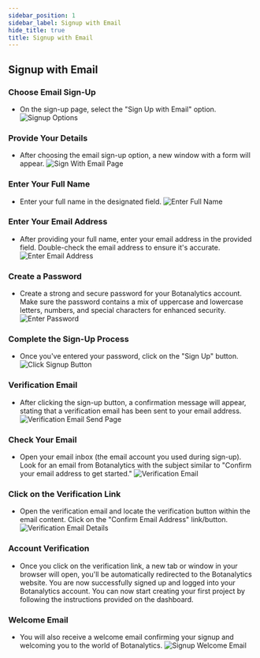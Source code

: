 ```yaml
---
sidebar_position: 1
sidebar_label: Signup with Email
hide_title: true
title: Signup with Email
---
```



## Signup with Email

### Choose Email Sign-Up

- On the sign-up page, select the "Sign Up with Email" option.
  <img src={SignupWithEmail} alt="Signup Options" />

### Provide Your Details
 
- After choosing the email sign-up option, a new window with a form will appear.
  <img src={SignupWithEmailPage} alt="Sign With Email Page" />

### Enter Your Full Name 

- Enter your full name in the designated field.
  <img src={SignupWithEmailEnterFullName} alt="Enter Full Name" />

### Enter Your Email Address

- After providing your full name, enter your email address in the provided field. Double-check the email address to ensure it's accurate.
  <img src={SignupWithEmailEnterEmail} alt="Enter Email Address" />

### Create a Password

- Create a strong and secure password for your Botanalytics account. Make sure the password contains a mix of uppercase and lowercase letters, numbers, and special characters for enhanced security.
  <img src={SignupWithEmailEnterPassword} alt="Enter Password" />

### Complete the Sign-Up Process

- Once you've entered your password, click on the "Sign Up"  button.
  <img src={SignupWithEmailClickSignupButton} alt="Click Signup Button" />

### Verification Email

- After clicking the sign-up button, a confirmation message will appear, stating that a verification email has been sent to your email address.
  <img src={SignupEmailVerificationPage} alt="Verification Email Send Page" />

### Check Your Email

- Open your email inbox (the email account you used during sign-up). Look for an email from Botanalytics with the subject similar to "Confirm your email address to get started."
  <img src={SignupEmailVerificationEmail} alt="Verification Email" />

### Click on the Verification Link

- Open the verification email and locate the verification button within the email content. Click on the  "Confirm Email Address" link/button.
  <img src={SignupWithEmailConfirmEmailButton} alt="Verification Email Details" />

### Account Verification

- Once you click on the verification link, a new tab or window in your browser will open, you'll be automatically redirected to the Botanalytics website. You are now successfully signed up and logged into your Botanalytics account. You can now start creating your first project by following the instructions provided on the dashboard.

### Welcome Email

- You will also receive a welcome email confirming your signup and welcoming you to the world of Botanalytics.
  <img src={SignupWelcomeEmail} alt="Signup Welcome Email" />